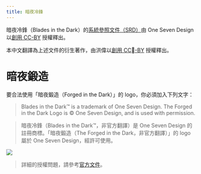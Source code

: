 ```yaml
---
title: 暗夜冷鋒
---
```


暗夜冷鋒（Blades in the Dark）的[系統參照文件（SRD）](https://github.com/amazingrando/blades-in-the-dark-srd-content)由 One Seven Design 以[創用 CC-BY](http://creativecommons.org/licenses/by/3.0/) 授權釋出。
 
本中文翻譯為上述文件的衍生著作，由洪偉以[創用 CC-BY](http://creativecommons.org/licenses/by/3.0/) 授權釋出。

# 暗夜鍛造

要合法使用「暗夜鍛造（Forged in the Dark）」的 logo，你必須加入下列文字：

> Blades in the Dark™ is a trademark of One Seven Design. The Forged in the Dark Logo is © One Seven Design, and is used with permission.

> 暗夜冷鋒（Blades in the Dark™，非官方翻譯）是 One Seven Design 的註冊商標。「暗夜鍛造（The Forged in the Dark，非官方翻譯）」的 logo 屬於 One Seven Design，經許可使用。

<img src="/forged_in_the_dark_logo2_0.png" />

> 詳細的授權問題，請參考[官方文件](http://bladesinthedark.com/licensing)。